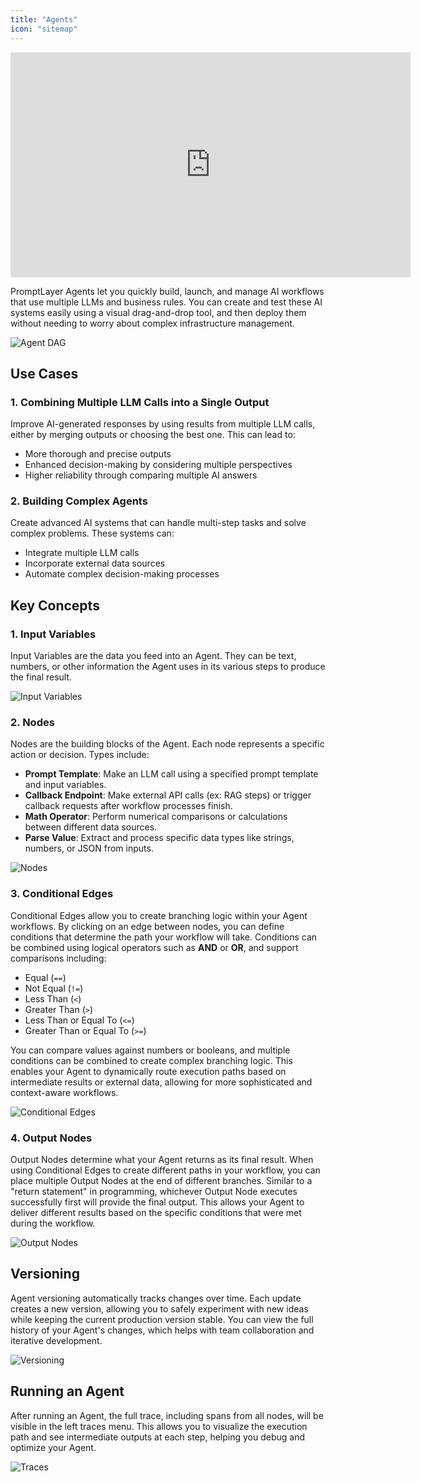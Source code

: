 ```yaml
---
title: "Agents"
icon: "sitemap"
---
```


<iframe
  width="640"
  height="360"
  src="https://www.youtube.com/embed/jidwFuKL5tg"
  title="YouTube video player"
  frameborder="0"
  allow="accelerometer; autoplay; clipboard-write; encrypted-media; gyroscope; picture-in-picture"
  allowfullscreen
></iframe>

PromptLayer Agents let you quickly build, launch, and manage AI workflows that use multiple LLMs and business rules. You can create and test these AI systems easily using a visual drag-and-drop tool, and then deploy them without needing to worry about complex infrastructure management.

![Agent DAG](/images/agents/workflow-dag.png)

## Use Cases

### 1. **Combining Multiple LLM Calls into a Single Output**
Improve AI-generated responses by using results from multiple LLM calls, either by merging outputs or choosing the best one. This can lead to:
- More thorough and precise outputs
- Enhanced decision-making by considering multiple perspectives
- Higher reliability through comparing multiple AI answers

### 2. **Building Complex Agents**
Create advanced AI systems that can handle multi-step tasks and solve complex problems. These systems can:
- Integrate multiple LLM calls
- Incorporate external data sources
- Automate complex decision-making processes

## Key Concepts

### 1. Input Variables
Input Variables are the data you feed into an Agent. They can be text, numbers, or other information the Agent uses in its various steps to produce the final result.

![Input Variables](/images/agents/input-variables.png)

### 2. Nodes
Nodes are the building blocks of the Agent. Each node represents a specific action or decision. Types include:

- **Prompt Template**: Make an LLM call using a specified prompt template and input variables.
- **Callback Endpoint**: Make external API calls (ex: RAG steps) or trigger callback requests after workflow processes finish.
- **Math Operator**: Perform numerical comparisons or calculations between different data sources.
- **Parse Value**: Extract and process specific data types like strings, numbers, or JSON from inputs.

![Nodes](/images/agents/nodes.png)

### 3. Conditional Edges

Conditional Edges allow you to create branching logic within your Agent workflows. By clicking on an edge between nodes, you can define conditions that determine the path your workflow will take. Conditions can be combined using logical operators such as **AND** or **OR**, and support comparisons including:

- Equal (`==`)
- Not Equal (`!=`)
- Less Than (`<`)
- Greater Than (`>`)
- Less Than or Equal To (`<=`)
- Greater Than or Equal To (`>=`)

You can compare values against numbers or booleans, and multiple conditions can be combined to create complex branching logic. This enables your Agent to dynamically route execution paths based on intermediate results or external data, allowing for more sophisticated and context-aware workflows.

![Conditional Edges](/images/agents/conditional-edges.png)

### 4. Output Nodes

Output Nodes determine what your Agent returns as its final result. When using Conditional Edges to create different paths in your workflow, you can place multiple Output Nodes at the end of different branches. Similar to a "return statement" in programming, whichever Output Node executes successfully first will provide the final output. This allows your Agent to deliver different results based on the specific conditions that were met during the workflow.

![Output Nodes](/images/agents/output-node.png)

## Versioning

Agent versioning automatically tracks changes over time. Each update creates a new version, allowing you to safely experiment with new ideas while keeping the current production version stable. You can view the full history of your Agent's changes, which helps with team collaboration and iterative development.

![Versioning](/images/agents/versions.png)

## Running an Agent

After running an Agent, the full trace, including spans from all nodes, will be visible in the left traces menu. This allows you to visualize the execution path and see intermediate outputs at each step, helping you debug and optimize your Agent.

![Traces](/images/agents/spans.png)
